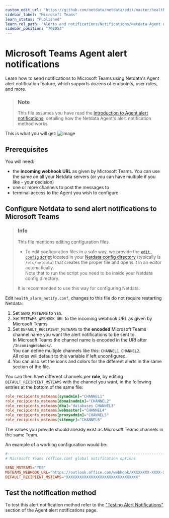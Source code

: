 ```yaml
---
custom_edit_url: "https://github.com/netdata/netdata/edit/master/health/notifications/msteams/README.md"
sidebar_label: "Microsoft Teams"
learn_status: "Published"
learn_rel_path: "Alerts and notifications/Notifications/Netdata Agent notifications"
sidebar_position: "702053"
---
```

# Microsoft Teams Agent alert notifications

Learn how to send notifications to Microsoft Teams using Netdata's Agent alert notification feature, which supports dozens of endpoints, user roles, and more.

> ### Note
>
> This file assumes you have read the [Introduction to Agent alert notifications](/docs/alerts-and-notifications/notifications/netdata-agent-notifications), detailing how the Netdata Agent's alert notification method works.

This is what you will get:
![image](https://user-images.githubusercontent.com/1122372/92710359-0385e680-f358-11ea-8c52-f366a4fb57dd.png)

## Prerequisites

You will need:

- the **incoming webhook URL** as given by Microsoft Teams. You can use the same on all your Netdata servers (or you can have multiple if you like - your decision)
- one or more channels to post the messages to
- terminal access to the Agent you wish to configure

## Configure Netdata to send alert notifications to Microsoft Teams

> ### Info
>
> This file mentions editing configuration files.  
>
> - To edit configuration files in a safe way, we provide the [`edit config` script](/docs/typical-netdata-agent-configurations/configuration#use-edit-config-to-edit-configuration-files) located in your [Netdata config directory](/docs/typical-netdata-agent-configurations/configuration#the-netdata-config-directory) (typically is `/etc/netdata`) that creates the proper file and opens it in an editor automatically.  
> Note that to run the script you need to be inside your Netdata config directory.
>
> It is recommended to use this way for configuring Netdata.

Edit `health_alarm_notify.conf`, changes to this file do not require restarting Netdata:

1. Set `SEND_MSTEAMS` to `YES`.
2. Set `MSTEAMS_WEBHOOK_URL` to the incoming webhook URL as given by Microsoft Teams.
3. Set `DEFAULT_RECIPIENT_MSTEAMS` to the **encoded** Microsoft Teams channel name you want the alert notifications to be sent to.  
    In Microsoft Teams the channel name is encoded in the URI after `/IncomingWebhook/`.  
    You can define multiple channels like this: `CHANNEL1 CHANNEL2`.  
    All roles will default to this variable if left unconfigured.
4. You can also set the icons and colors for the different alerts in the same section of the file.

You can then have different channels per **role**, by editing `DEFAULT_RECIPIENT_MSTEAMS` with the channel you want, in the following entries at the bottom of the same file:

```conf
role_recipients_msteams[sysadmin]="CHANNEL1"
role_recipients_msteams[domainadmin]="CHANNEL2"
role_recipients_msteams[dba]="databases CHANNEL3"
role_recipients_msteams[webmaster]="CHANNEL4"
role_recipients_msteams[proxyadmin]="CHANNEL5"
role_recipients_msteams[sitemgr]="CHANNEL6"
```

The values you provide should already exist as Microsoft Teams channels in the same Team.

An example of a working configuration would be:

```conf
#------------------------------------------------------------------------------
# Microsoft Teams (office.com) global notification options

SEND_MSTEAMS="YES"
MSTEAMS_WEBHOOK_URL="https://outlook.office.com/webhook/XXXXXXXX-XXXX-XXXX-XXXX-XXXXXXXXXXXX@XXXXXXXX-XXXX-XXXX-XXXX-XXXXXXXXXXXX/IncomingWebhook/CHANNEL/XXXXXXXX-XXXX-XXXX-XXXX-XXXXXXXXXXXX"
DEFAULT_RECIPIENT_MSTEAMS="XXXXXXXXXXXXXXXXXXXXXXXXXXXXXXXX"
```

## Test the notification method

To test this alert notification method refer to the ["Testing Alert Notifications"](/docs/alerts-and-notifications/notifications/netdata-agent-notifications#testing-alert-notifications) section of the Agent alert notifications page.
